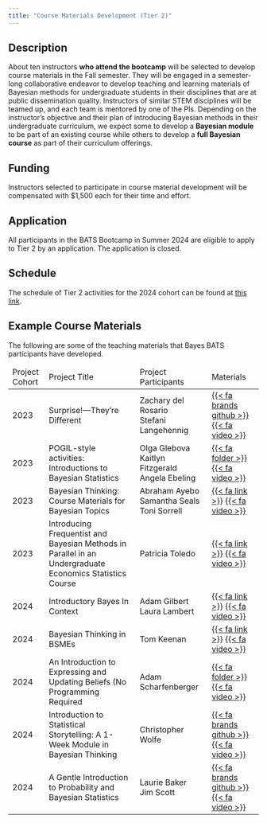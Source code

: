 ```yaml
---
title: "Course Materials Development (Tier 2)"
---
```


## Description

About ten instructors **who attend the bootcamp** will be selected to develop course materials in the Fall semester. They will be engaged in a semester-long collaborative endeavor to develop teaching and learning materials of Bayesian methods for undergraduate students in their disciplines that are at public dissemination quality. Instructors of similar STEM disciplines will be teamed up, and each team is mentored by one of the PIs. Depending on the instructor’s objective and their plan of introducing Bayesian methods in their undergraduate curriculum, we expect some to develop a **Bayesian module** to be part of an existing course while others to develop a **full Bayesian course** as part of their curriculum offerings. 

## Funding

Instructors selected to participate in course material development will be compensated with $1,500 each for their time and effort.  

## Application

All participants in the BATS Bootcamp in Summer 2024 are eligible to apply to Tier 2 by an application. The application is closed.

## Schedule

The schedule of Tier 2 activities for the 2024 cohort can be found at [this link](https://bayes-bats.github.io/tier2-schedule-2024/).

## Example Course Materials

The following are some of the teaching materials that Bayes BATS participants have developed. 


<table class="table table-bordered">

<thead>
<td> Project Cohort</td>
<td> Project Title</td>
<td> Project Participants</td>
<td> Materials</td>

</thead>

  <tr>
  <td> 2023 </td>
  <td> Surprise!---They're Different &nbsp; </td>
    <td>
    Zachary del Rosario <br>
    Stefani Langehennig  &nbsp;
    </td>
    
    <td>
    
   [{{< fa brands github >}}](https://github.com/bayes-bats/tier2-freq-bayes)
 [{{< fa video >}}](https://www.youtube.com/watch?v=dwNLcFqQqnE)
    </td>
</td>
  </tr>
  
  <tr>
  <td> 2023 </td>
  <td> POGIL-style activities:
  Introductions to Bayesian Statistics &nbsp; </td>
    <td>
    Olga Glebova <br>
    Kaitlyn Fitzgerald  &nbsp;
    Angela Ebeling
    </td>
    
    <td>
    
   [{{< fa folder >}}](https://drive.google.com/drive/folders/1gFeNNysCFKF2yTehxUSu-pzq-iaCx44f?usp=sharing)
 [{{< fa video >}}](https://urldefense.com/v3/__https://drive.google.com/file/d/1g3VLUrxF4Y_S8IDu9BrWvIt3VJI5wR-n/view?usp=sharing__;!!CzAuKJ42GuquVTTmVmPViYEvSg!LSWPSJol80NXTPLLVrWKrBBi1C6bvGH8In6gd1SJpQCuGJqyTDAEwJpzzwKcbQ3z-c1D7UiJvupb4qt0hJAS$)
    </td>
</td>
  </tr>

  <tr>
  <td> 2023 </td>
  <td> Bayesian Thinking: Course Materials for Bayesian Topics &nbsp; </td>
    <td>
    Abraham Ayebo <br>
    Samantha Seals <br>
    Toni Sorrell &nbsp;
    </td>
    
    <td>
    
   [{{< fa link >}}](https://bayes-thinking.github.io/website/)
 [{{< fa video >}}](https://drive.google.com/file/d/1Rw4orsrz2-U4aHxjGSPvqga-0dMrFvJd/view?usp=sharing)
    </td>
</td>
  </tr>
  
  <tr>
  <td> 2023 </td>
  <td> Introducing Frequentist and Bayesian Methods in Parallel in an
Undergraduate Economics Statistics Course &nbsp; </td>
    <td>
    Patricia Toledo &nbsp;
    </td>
    
    <td>
    
   [{{< fa link >}}](https://drive.google.com/file/d/1uv8pQFa_OUI-wjKQpiXN1N9phYhiaH8L/view?usp=sharing)
   [{{< fa video >}}](https://drive.google.com/file/d/1nCOIMgj9Tn5lTjc0KPMZq3jWpoyROebV/view?usp=sharing)
    </td>
</td>
  </tr>
  
  <tr>
  <td> 2024 </td>
  <td> Introductory Bayes In Context &nbsp; </td>
    <td>
    Adam Gilbert <br>
    Laura Lambert  &nbsp;
    </td>
    
    <td>
    
   [{{< fa link >}}](https://agmath.github.io/IntroductoryBayesInContext/)
 [{{< fa video >}}](https://www.youtube.com/watch?v=3-1gnfEkUXA)
    </td>
</td>
  </tr>
  
   <tr>
  <td> 2024 </td>
  <td> Bayesian Thinking in BSMEs &nbsp; </td>
    <td>
    Tom Keenan &nbsp;
    </td>
    
    <td>
    
   [{{< fa link >}}](https://www.dropbox.com/scl/fi/b9xgs2w3qnd5km53kj6wi/Bayesian-Thinking-for-BSMEs-Final-Progress-Report.pdf?rlkey=brsdiqn7y305qp60s09aamoox&st=yndrj58m&dl=0)
 [{{< fa video >}}](https://www.dropbox.com/scl/fi/d4juxctmsea58jfqs8tfz/Bayesian-Thinking-for-BSMEs-Final-Report.mp4?rlkey=dxmwuivsbhv16rtos975edj2z&st=w997s7fj&dl=0)
    </td>
</td>
  </tr>
  
  
  <tr>
  <td> 2024 </td>
  <td> An Introduction to Expressing and Updating Beliefs (No Programming Required &nbsp; </td>
    <td>
    Adam Scharfenberger &nbsp;
    </td>
    
    <td>
   [{{< fa folder >}}](https://drive.google.com/drive/folders/1mUVw9ECx260iBaUW1z8qABOoYqWDM2kP?usp=sharing)
   [{{< fa video >}}](https://drive.google.com/file/d/1OKRe-RhVw0s6S8GtNArqBkIB-ETy36TL/view?usp=sharing)
    </td>
</td>
  </tr>
  
  
  <tr>
  <td> 2024 </td>
  <td> Introduction to Statistical Storytelling: A 1-Week Module in Bayesian Thinking &nbsp; </td>
    <td>
    Christopher Wolfe &nbsp;
    </td>
    
    <td>
    
   [{{< fa brands github >}}](https://github.com/bayes-bats/tier2-anthro)
    [{{< fa video >}}](https://ecu.hosted.panopto.com/Panopto/Pages/Viewer.aspx?id=c7d6204a-9ea6-4e49-a2da-b24300fde86d)
    </td>
</td>
  </tr>
  
  
  <tr>
  <td> 2024 </td>
  <td> A Gentle Introduction to Probability and Bayesian Statistics &nbsp; </td>
    <td>
    Laurie Baker <br>
    Jim Scott  &nbsp;
    </td>
    
    <td>
    
   [{{< fa brands github >}}](https://bayes-bats.github.io/tier2-short-term/)
 [{{< fa video >}}](https://www.dropbox.com/s/9oqg1lqhja3p7jm/bayes-bats.mp4?st=0gcuuf97&dl=0)
    </td>
</td>
  </tr>
  
  
</table>

<link rel="stylesheet" href="path/to/font-awesome/css/font-awesome.min.css">
